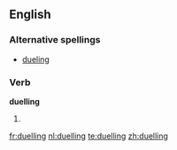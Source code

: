 ==English==

===Alternative spellings===
* [[dueling]] {{US}}

===Verb===
'''duelling'''

# {{British}} {{present participle of|duel}}

[[fr:duelling]]
[[nl:duelling]]
[[te:duelling]]
[[zh:duelling]]